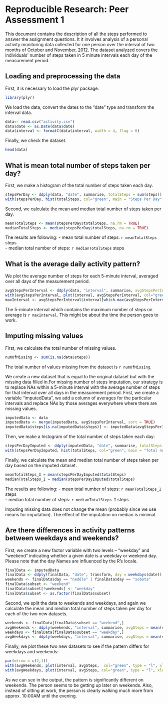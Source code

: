 # Reproducible Research: Peer Assessment 1

This document contains the description of all the steps performed to answer the assignment questions. It it involves analysis of a personal activity monitoring data collected for one person over the interval of two months of October and November, 2012. The dataset analyzed covers the individuals' number of steps taken in 5 minute intervals each day of the measurement period.

## Loading and preprocessing the data

First, it is necessary to load the plyr package.
```r
library(plyr)
```

We load the data, convert the dates to the "date" type and transform the interval data.
```r
data<- read.csv("activity.csv")
data$date <- as.Date(data$date)
data$interval <- formatC(data$interval, width = 4, flag = 0)
```

Finally, we check the dataset.
```r
head(data)
```

## What is mean total number of steps taken per day?
First, we make a histogram of the total number of steps taken each day.
```r
stepsPerDay <- ddply(data, "date", summarise, totalSteps = sum(steps))
with(stepsPerDay, hist(totalSteps, col="green", main = "Steps Per Day", xlab = "Total number of steps taken each day"))
```

Second, we calculate the mean and median total number of steps taken per day.
```r
meanTotalSteps <- mean(stepsPerDay$totalSteps, na.rm = TRUE)
medianTotalSteps <- median(stepsPerDay$totalSteps, na.rm = TRUE)
```
The results are following:
- mean total number of steps: `r meanTotalSteps` steps  
- median total number of steps: `r medianTotalSteps` steps


## What is the average daily activity pattern?
We plot the average number of steps for each 5-minute interval, averaged over all days of the measurement period.
```r
avgStepsPerInterval <- ddply(data, "interval", summarise, avgStepsPerInterval = mean(steps, na.rm = TRUE))
with(avgStepsPerInterval, plot(interval, avgStepsPerInterval, col="green", type = "l", xlab = "Interval", ylab = "Average Steps Per Interval", main = "Average Steps Per Interval"))
maxInterval <- avgStepsPerInterval$interval[which.max(avgStepsPerInterval$avgStepsPerInterval)]
```
The 5-minute interval which contains the maximum number of steps on average is `r maxInterval`. This might be about the time the person goes to work.

## Imputing missing values
First, we calculate the total number of missing values.
```r
numOfMissing <- sum(is.na(data$steps))
```
The total number of values missing from the dataset is `r numOfMissing`.

We create a new dataset that is equal to the original dataset but with the missing data filled in.For missing number of steps imputation, our strategy is to replace NAs within a 5-minute interval with the average number of steps for that interval over all days in the measurement period. First, we create a variable "imputedData", we add a column of averages for the particular intervals and replace NAs by those averages everywhere where there are missing values.
```r
imputedData <- data
imputedData <- merge(imputedData, avgStepsPerInterval, sort = TRUE)
imputedData$steps[is.na(imputedData$steps)] <- imputedData$avgStepsPerInterval[is.na(imputedData$steps)]
```
Then, we make a histogram of the total number of steps taken each day:
```r
stepsPerDayImputed <- ddply(imputedData, "date", summarise, totalSteps = sum(steps))
with(stepsPerDayImputed, hist(totalSteps, col="green", main = "Total number of steps taken each day (with imputed missing values)", xlab = "Total number of steps taken each day"))
```

Finally, we calculate the mean and median total number of steps taken per day based on the imputed dataset.
```r
meanTotalSteps_I = mean(stepsPerDayImputed$totalSteps)
medianTotalSteps_I = median(stepsPerDayImputed$totalSteps)
```

The results are following:
- mean total number of steps: `r meanTotalSteps_I` steps  
- median total number of steps: `r medianTotalSteps_I` steps
 
Imputing missing data does not change the mean (probably since we use means for imputation). The effect of the imputation on median is minimal.


## Are there differences in activity patterns between weekdays and weekends?
First, we create a new factor variable with two levels -- "weekday" and "weekend" indicating whether a given date is a weekday or weekend day. Please note that the day Names are influenced by the R's locale.
```r
finalData <- imputedData
finalData <- ddply(finalData, "date", transform, day = weekdays(date))
weekends <- finalData$day == "neděle" | finalData$day == "sobota"
finalData$subset <- "weekend"
finalData$subset[!weekends] <- "weekday"
finalData$subset <- as.factor(finalData$subset)
```
Second, we split the data to weekends and weekdays, and again we calculate the mean and median total number of steps taken per day for each of the two new datasets.
```r
weekends <- finalData[finalData$subset == "weekend",]
avgWeekends <- ddply(weekends, "interval", summarise, avgSteps = mean(steps))
weekdays <- finalData[finalData$subset == "weekday",]
avgWeekdays <- ddply(weekdays, "interval", summarise, avgSteps = mean(steps))
```

Finally, we plot these two new datasets to see if the pattern differs for weekdays and weekends:
```r
par(mfrow = c(2,1))
with(avgWeekends, plot(interval, avgSteps,  col="green", type = "l", xlab = "Interval", ylab = "Average Steps", main = "Average Steps on Weekends"))
with(avgWeekdays, plot(interval, avgSteps, col="green", type = "l", xlab = "Interval", ylab = "Average Steps", main = "Average Steps on Weekdays"))
```

As we can see in the output, the pattern is significantly different on weekends. The person seems to be getting up later on weekends. Also, instead of sitting at work, the person is clearly walking much more from approx. 10:00AM until the evening.



